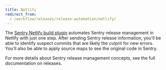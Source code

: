 ```yaml
---
title: Netlify
redirect_from:
  - /workflow/releases/release-automation/netlify/
---
```


The [Sentry Netlify build plugin](https://github.com/getsentry/sentry-netlify-build-plugin) automates Sentry release management in Netlify with just one step. After sending Sentry release information, you'll be able to identify suspect commits that are likely the culprit for new errors. You'll also be able to apply source maps to see the original code in Sentry.

For more details about Sentry release management concepts, see the full documentation on <Link to="/workflow/releases/">releases</Link>.
